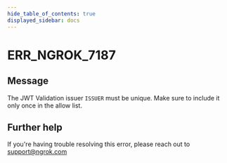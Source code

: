 ```yaml
---
hide_table_of_contents: true
displayed_sidebar: docs
---
```



# ERR_NGROK_7187

## Message

The JWT Validation issuer `ISSUER` must be unique. Make sure to include it only once in the allow list.

<ErrorDetails error="err_ngrok_7187" />

## Further help

If you're having trouble resolving this error, please reach out to [support@ngrok.com](mailto:support@ngrok.com?subject=Help%20with%20ERR_NGROK_7187)
